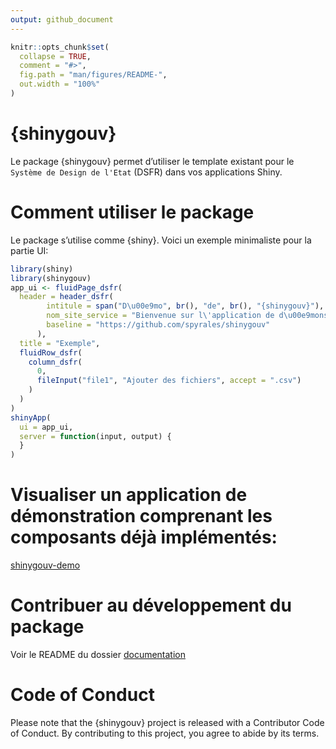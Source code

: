 ```yaml
---
output: github_document
---
```


<!-- README.md is generated from README.Rmd. Please edit that file -->

```r
knitr::opts_chunk$set(
  collapse = TRUE,
  comment = "#>",
  fig.path = "man/figures/README-",
  out.width = "100%"
)
```

# {shinygouv}

Le package {shinygouv} permet d'utiliser le template existant pour le `Système de Design de l'Etat` (DSFR) dans vos applications Shiny.

# Comment utiliser le package

Le package s'utilise comme {shiny}. Voici un exemple minimaliste pour la partie UI:

```r
library(shiny)
library(shinygouv)
app_ui <- fluidPage_dsfr(
  header = header_dsfr(
        intitule = span("D\u00e9mo", br(), "de", br(), "{shinygouv}"),
        nom_site_service = "Bienvenue sur l\'application de d\u00e9monstration de {shinygouv}",
        baseline = "https://github.com/spyrales/shinygouv"
      ),
  title = "Exemple",
  fluidRow_dsfr(
    column_dsfr(
      0,
      fileInput("file1", "Ajouter des fichiers", accept = ".csv")
    )
  )
)
shinyApp(
  ui = app_ui,
  server = function(input, output) {
  }
)
```


# Visualiser un application de démonstration comprenant les composants déjà implémentés:

[shinygouv-demo](https://ssm-ecologie.shinyapps.io/shinygouv-demo/)

# Contribuer au développement du package

Voir le README du dossier [documentation](dev/documentation)

# Code of Conduct

Please note that the {shinygouv} project is released with a Contributor Code of Conduct. By contributing to this project, you agree to abide by its terms.
